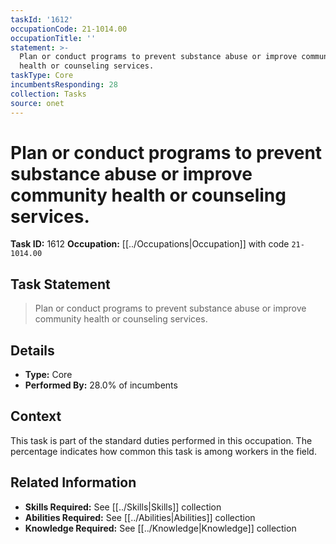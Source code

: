 ```yaml
---
taskId: '1612'
occupationCode: 21-1014.00
occupationTitle: ''
statement: >-
  Plan or conduct programs to prevent substance abuse or improve community
  health or counseling services.
taskType: Core
incumbentsResponding: 28
collection: Tasks
source: onet
---
```

# Plan or conduct programs to prevent substance abuse or improve community health or counseling services.

**Task ID:** 1612
**Occupation:** [[../Occupations|Occupation]] with code `21-1014.00`

## Task Statement

> Plan or conduct programs to prevent substance abuse or improve community health or counseling services.

## Details

- **Type:** Core
- **Performed By:** 28.0% of incumbents

## Context

This task is part of the standard duties performed in this occupation. The percentage indicates how common this task is among workers in the field.

## Related Information

- **Skills Required:** See [[../Skills|Skills]] collection
- **Abilities Required:** See [[../Abilities|Abilities]] collection
- **Knowledge Required:** See [[../Knowledge|Knowledge]] collection
